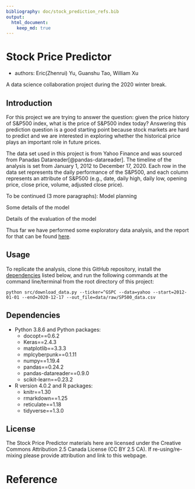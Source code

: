 ```yaml
---
bibliography: doc/stock_prediction_refs.bib
output: 
  html_document:
    keep_md: true
---
```


# Stock Price Predictor
- authors: Eric(Zhenrui) Yu, Guanshu Tao, William Xu

A data science collaboration project during the 2020 winter break.

## Introduction
For this project we are trying to answer the question: given the price history of S&P500 index, what is the price of S&P500 index today? Answering this prediction question is a good starting point because stock markets are hard to predict and we are interested in exploring whether the historical price plays an important role in future prices.

The data set used in this project is from Yahoo Finance and was sourced from Panadas Datareader[@pandas-datareader]. The timeline of the analysis is set from January 1, 2012 to December 17, 2020. Each row in the data set represents the daily performance of the S&P500, and each column represents an attribute of S&P500 (e.g., date, daily high, daily low, opening price, close price, volume, adjusted close price).

To be continued (3 more paragraphs):
Model planning

Some details of the model

Details of the evaluation of the model

Thus far we have performed some exploratory data analysis, and the report for that can be found [here](src/analysis.ipynb).

## Usage

To replicate the analysis, clone this GitHub repository, install the [dependencies](#dependencies) listed below, and run the following commands at the command line/terminal from the root directory of this project:

```
python src/download_data.py --ticker=^GSPC --data=yahoo --start=2012-01-01 --end=2020-12-17 --out_file=data/raw/SP500_data.csv
```

## Dependencies
- Python 3.8.6 and Python packages:
  - docopt==0.6.2
  - Keras==2.4.3
  - matplotlib==3.3.3
  - mplcyberpunk==0.1.11
  - numpy==1.19.4
  - pandas==0.24.2
  - pandas-datareader==0.9.0
  - scikit-learn==0.23.2
- R version 4.0.2 and R packages:
  - knitr==1.30
  - rmarkdown==1.25
  - reticulate==1.18
  - tidyverse==1.3.0

## License
The Stock Price Predictor materials here are licensed under the Creative Commons Attribution 2.5 Canada License (CC BY 2.5 CA). If re-using/re-mixing please provide attribution and link to this webpage.

# Reference
